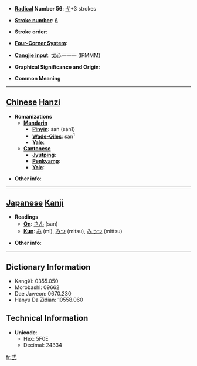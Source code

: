 * '''[[Wiktionary:Chinese radical index| Radical]] Number 56''': [[Wiktionary:Chinese radical index 弋|弋]]+3 strokes

* '''[[Wiktionary:Chinese total strokes index|Stroke number]]''': [[Wiktionary:Chinese total strokes index 6|6]]

* '''Stroke order''': 

* '''[[Wiktionary:Chinese four corner index|Four-Corner System]]''': 

* '''[[Wiktionary:Chinese Cangjie index|Cangjie input]]''': 戈心一一一 (IPMMM)

* '''Graphical Significance and Origin''': 

* '''Common Meaning'''

----

== [[Chinese]] [[Hanzi]] ==

* '''Romanizations'''
** '''[[Mandarin]]'''
*** '''[[Pinyin]]''': sān (san1)
*** '''[[Wade-Giles]]''': san<sup>1</sup>
*** '''[[Yale]]''': 
** '''[[Cantonese]]'''
*** '''[[Jyutping]]''':
*** '''[[Penkyamp]]''': 
*** '''[[Yale]]''': 

* '''Other info''': 

----

== [[Japanese]] [[Kanji]] ==

* '''Readings'''
** '''[[On]]''': [[さん]] (san)
** '''[[Kun]]''': [[み]] (mi), [[みつ]] (mitsu), [[みっつ]] (mittsu)

* '''Other info''':  

----

== Dictionary Information ==

* KangXi: 0355.050
* Morobashi: 09662
* Dae Jaweon: 0670.230
* Hanyu Da Zidian: 10558.060

== Technical Information ==

* '''Unicode''':
** Hex: 5F0E
** Decimal: 24334

[[fr:弎]]